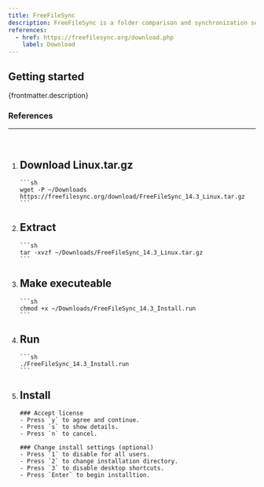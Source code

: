 ```yaml
---
title: FreeFileSync
description: FreeFileSync is a folder comparison and synchronization software that creates and manages backup copies of all your important files.
references:
  - href: https://freefilesync.org/download.php
    label: Download
---
```



## Getting started

<p>{frontmatter.description}</p>

### References

<ReferenceLinks references={frontmatter.references} />

---

<br />

<Steps>

1.  ## Download Linux.tar.gz

        ```sh
        wget -P ~/Downloads https://freefilesync.org/download/FreeFileSync_14.3_Linux.tar.gz
        ```

2.  ## Extract

        ```sh
        tar -xvzf ~/Downloads/FreeFileSync_14.3_Linux.tar.gz
        ```

3.  ## Make executeable

        ```sh
        chmod +x ~/Downloads/FreeFileSync_14.3_Install.run
        ```

4.  ## Run

        ```sh
        ./FreeFileSync_14.3_Install.run
        ```

5.  ## Install

        ### Accept license
        - Press `y` to agree and continue.
        - Press `s` to show details.
        - Press `n` to cancel.

        ### Change install settings (optional)
        - Press `1` to disable for all users.
        - Press `2` to change installation directory.
        - Press `3` to disable desktop shortcuts.
        - Press `Enter` to begin installtion.

</Steps>
